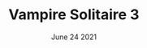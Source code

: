 ---
title: "Vampire Solitaire 3"
description: "This game is about Lorem Ipsum Dolor Sit Amet, about Lorem Ipsum Dolor Sit Amet, about Lorem Ipsum Dolor Sit Amet, about Lorem Ipsum Dolor Sit Amet, about Lorem Ipsum Lorem Ipsum Dolor Sit Amet, about Lorem Ipsum Dolor Sit Amet, about Lorem Ipsum Dolor Sit Amet, about Lorem Ipsum Dolor Sit Amet, about Lorem Ipsum "
image: "/images/posts/img1.jpg"
tags: ["games", "solitaire"]
date: "June 24 2021"
---